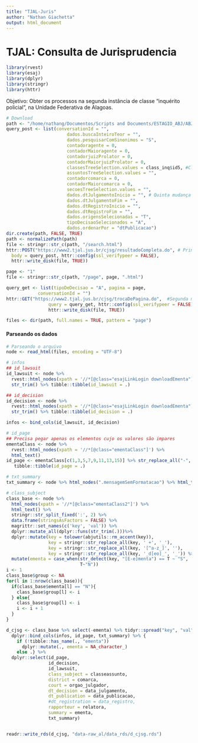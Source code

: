 ```yaml
---
title: "TJAL-Juris"
author: "Nathan Giachetta"
output: html_document
---
```


# TJAL: Consulta de Jurisprudencia

```r
library(rvest)
library(esaj)
library(dplyr)
library(stringr)
library(httr)
```

Objetivo: Obter os processos na segunda instância de classe "inquérito policial", na Unidade Federativa de Alagoas.

```r
# Download 
path <- "/home/nathang/Documentos/Scripts and Documents/ESTAGIO_ABJ/ABJ/tjs/jurisprudencia/TJAL/data-raw_al/cjsg_AL/"
query_post <- list(conversationId = "", 
                       dados.buscaInteiroTeor = "",
                       dados.pesquisarComSinonimos = "S",
                       contadoragente = 0, 
                       contadorMaioragente = 0, 
                       contadorjuizProlator = 0, 
                       contadorMaiorjuizProlator = 0, 
                       classesTreeSelection.values = class_inq$id5, #Classe inquerito
                       assuntosTreeSelection.values = "", 
                       contadorcomarca = 0,
                       contadorMaiorcomarca = 0,
                       secoesTreeSelection.values = "", 
                       dados.dtJulgamentoInicio = "", # Quinta mudança
                       dados.dtJulgamentoFim = "", 
                       dados.dtRegistroInicio = "", 
                       dados.dtRegistroFim = "", 
                       dados.origensSelecionadas = "T", 
                       tipoDecisaoSelecionados = "A", 
                       dados.ordenarPor = "dtPublicacao")
dir.create(path, FALSE, TRUE)
path <- normalizePath(path)
file <- stringr::str_c(path, "/search.html")
httr::POST("https://www2.tjal.jus.br/cjsg/resultadoCompleta.do", # Primeira mudança
  body = query_post, httr::config(ssl_verifypeer = FALSE), 
  httr::write_disk(file, TRUE))

page <- "1"
file <- stringr::str_c(path, "/page", page, ".html")

query_get <- list(tipoDeDecisao = "A", pagina = page, 
            conversationId = "")    
httr::GET("https://www2.tjal.jus.br/cjsg/trocaDePagina.do",  #Segunda mudança
                query = query_get, httr::config(ssl_verifypeer = FALSE), 
                httr::write_disk(file, TRUE))

files <- dir(path, full.names = TRUE, pattern = "page")
```

#### Parseando os dados

```r
# Parseando o arquivo
node <- read_html(files, encoding = "UTF-8")

# infos
## id_lawsuit
id_lawsuit <- node %>% 
  rvest::html_nodes(xpath = '//*[@class="esajLinkLogin downloadEmenta"]') %>% html_text() %>% 
  str_trim() %>% tibble::tibble(id_lawsuit = .)

## id_decision
id_decision <- node %>% 
  rvest::html_nodes(xpath = '//*[@class="esajLinkLogin downloadEmenta"]') %>% html_attr("cdacordao") %>% 
  str_trim() %>% tibble::tibble(id_decision = .)

infos <- bind_cols(id_lawsuit, id_decision)

# id_page
## Precisa pegar apenas os elementos cujo os valores são impares
ementaClass <- node %>% 
  rvest::html_nodes(xpath = '//*[@class="ementaClass"]') %>% 
  html_text()
id_page <- ementaClass[c(1,3,5,7,9,11,13,15)] %>% str_replace_all("-", "") %>% str_trim() %>% 
   tibble::tibble(id_page = .)

# txt_summary
txt_summary <- node %>% html_nodes(".mensagemSemFormatacao") %>% html_text() %>% tibble::tibble(txt_summary = .)

# class_subject
class_base <- node %>% 
  html_nodes(xpath = '//*[@class="ementaClass2"]') %>%
  html_text() %>%
  stringr::str_split_fixed(':', 2) %>% 
  data.frame(stringsAsFactors = FALSE) %>%
  magrittr::set_names(c('key', 'val')) %>%
  dplyr::mutate_all(dplyr::funs(str_trim(.)))%>%
  dplyr::mutate(key = tolower(abjutils::rm_accent(key)),
                key = stringr::str_replace_all(key, ' +', '_'),
                key = stringr::str_replace_all(key, '[^a-z_]', ''),
                key = stringr::str_replace_all(key, '_d[eo]_', '_')) %>% 
  mutate(ementa = case_when(str_detect(key, "[E-e]menta") == T ~ "S",
                            T~"N")) 
i <- 1
class_base$group <- NA
for(l in 1:nrow(class_base)){
  if(class_base$ementa[l] == "N"){
    class_base$group[l] <- i
  } else{
    class_base$group[l] <- i
    i <- i + 1
  }
}

d_cjsg <- class_base %>% select(-ementa) %>% tidyr::spread("key", "val") %>% purrr::map_df(., ~str_trim(.x)) %>%
  dplyr::bind_cols(infos, id_page, txt_summary) %>% {
    if (!tibble::has_name(., "ementa"))
      dplyr::mutate(., ementa = NA_character_)
    else .} %>% 
  dplyr::select(id_page,
                id_decision,
                id_lawsuit,
                class_subject = classeassunto,
                district = comarca,
                court = orgao_julgador,
                dt_decision = data_julgamento,
                dt_publication = data_publicacao,
                #dt_registration = data_registro,
                rapporteur = relatora,
                summary = ementa,
                txt_summary)


readr::write_rds(d_cjsg, "data-raw_al/data_rds/d_cjsg.rds")
```

